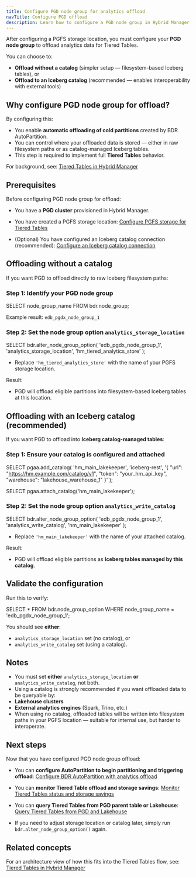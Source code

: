```yaml
---
title: Configure PGD node group for analytics offload
navTitle: Configure PGD offload
description: Learn how to configure a PGD node group in Hybrid Manager to offload data to object storage for Tiered Tables.
---
```


After configuring a PGFS storage location, you must configure your **PGD node group** to offload analytics data for Tiered Tables.

You can choose to:

- **Offload without a catalog** (simpler setup — filesystem-based Iceberg tables), or
- **Offload to an Iceberg catalog** (recommended — enables interoperability with external tools)

## Why configure PGD node group for offload?

By configuring this:

- You enable **automatic offloading of cold partitions** created by BDR AutoPartition.
- You can control where your offloaded data is stored — either in raw filesystem paths or as catalog-managed Iceberg tables.
- This step is required to implement full **Tiered Tables** behavior.

For background, see:
[Tiered Tables in Hybrid Manager](../tiered_tables)

## Prerequisites

Before configuring PGD node group for offload:

- You have a **PGD cluster** provisioned in Hybrid Manager.
- You have created a PGFS storage location:
[Configure PGFS storage for Tiered Tables](./configure-tiered-pgfs)

- (Optional) You have configured an Iceberg catalog connection (recommended):
[Configure an Iceberg catalog connection](./configure-iceberg-catalog)

## Offloading without a catalog

If you want PGD to offload directly to raw Iceberg filesystem paths:

### Step 1: Identify your PGD node group

SELECT node_group_name FROM bdr.node_group;

Example result: `edb_pgdx_node_group_1`

### Step 2: Set the node group option `analytics_storage_location`

SELECT bdr.alter_node_group_option(
'edb_pgdx_node_group_1',
'analytics_storage_location',
'hm_tiered_analytics_store'
);

- Replace `'hm_tiered_analytics_store'` with the name of your PGFS storage location.

Result:

- PGD will offload eligible partitions into filesystem-based Iceberg tables at this location.

## Offloading with an Iceberg catalog (recommended)

If you want PGD to offload into **Iceberg catalog-managed tables**:

### Step 1: Ensure your catalog is configured and attached

SELECT pgaa.add_catalog(
'hm_main_lakekeeper',
'iceberg-rest',
'{
"url": "https://hm.example.com/catalog/v1",
"token": "your_hm_api_key",
"warehouse": "lakehouse_warehouse_1"
}'
);

SELECT pgaa.attach_catalog('hm_main_lakekeeper');

### Step 2: Set the node group option `analytics_write_catalog`

SELECT bdr.alter_node_group_option(
'edb_pgdx_node_group_1',
'analytics_write_catalog',
'hm_main_lakekeeper'
);

- Replace `'hm_main_lakekeeper'` with the name of your attached catalog.

Result:

- PGD will offload eligible partitions as **Iceberg tables managed by this catalog**.

## Validate the configuration

Run this to verify:

SELECT * FROM bdr.node_group_option WHERE node_group_name = 'edb_pgdx_node_group_1';

You should see **either**:

- `analytics_storage_location` set (no catalog), or
- `analytics_write_catalog` set (using a catalog).

## Notes

- You must set **either** `analytics_storage_location` **or** `analytics_write_catalog`, not both.
- Using a catalog is strongly recommended if you want offloaded data to be queryable by:
- **Lakehouse clusters**
- **External analytics engines** (Spark, Trino, etc.)
- When using no catalog, offloaded tables will be written into filesystem paths in your PGFS location — suitable for internal use, but harder to interoperate.

## Next steps

Now that you have configured PGD node group offload:

- You can **configure AutoPartition to begin partitioning and triggering offload**:
[Configure BDR AutoPartition with analytics offload](./configure-tiered-autopartition)

- You can **monitor Tiered Table offload and storage savings**:
[Monitor Tiered Tables status and storage savings](./monitor-tiered-tables)

- You can **query Tiered Tables from PGD parent table or Lakehouse**:
[Query Tiered Tables from PGD and Lakehouse](./query-tiered-tables)

- If you need to adjust storage location or catalog later, simply run `bdr.alter_node_group_option()` again.

## Related concepts

For an architecture view of how this fits into the Tiered Tables flow, see:
[Tiered Tables in Hybrid Manager](../tiered_tables)
